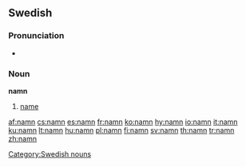 ==Swedish==
===Pronunciation===
*{{audio|Sv-namn.ogg|audio}}

===Noun===
{{sv-noun|gender=Neuter|namn|namnet|namn|namnen|namns|namnets|namns|namnens}}
'''namn''' {{n}}

# [[name]]


[[Category:Swedish nouns]]

[[af:namn]]
[[cs:namn]]
[[es:namn]]
[[fr:namn]]
[[ko:namn]]
[[hy:namn]]
[[io:namn]]
[[it:namn]]
[[ku:namn]]
[[lt:namn]]
[[hu:namn]]
[[pl:namn]]
[[fi:namn]]
[[sv:namn]]
[[th:namn]]
[[tr:namn]]
[[zh:namn]]